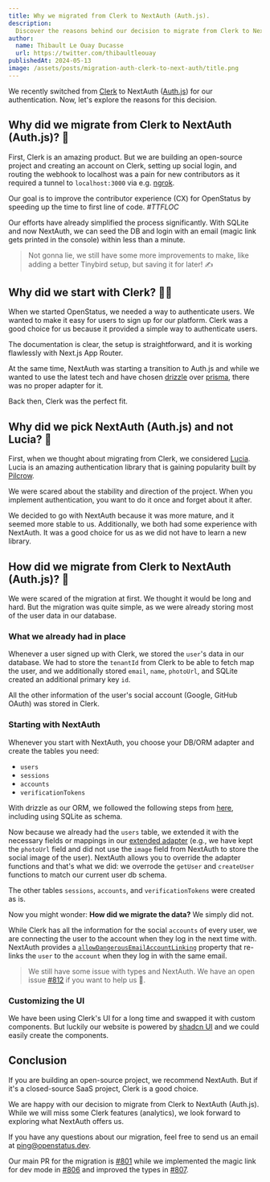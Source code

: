 ```yaml
---
title: Why we migrated from Clerk to NextAuth (Auth.js).
description:
  Discover the reasons behind our decision to migrate from Clerk to NextAuth.
author:
  name: Thibault Le Ouay Ducasse
  url: https://twitter.com/thibaultleouay
publishedAt: 2024-05-13
image: /assets/posts/migration-auth-clerk-to-next-auth/title.png
---
```


We recently switched from [Clerk](https://clerk.com) to NextAuth
([Auth.js](https://authjs.dev)) for our authentication. Now, let's explore the
reasons for this decision.

## Why did we migrate from Clerk to NextAuth (Auth.js)? 🤔

First, Clerk is an amazing product. But we are building an open-source project
and creating an account on Clerk, setting up social login, and routing the
webhook to localhost was a pain for new contributors as it required a tunnel to
`localhost:3000` via e.g. [ngrok](https://ngrok.com).

Our goal is to improve the contributor experience (CX) for OpenStatus by
speeding up the time to first line of code. _#TTFLOC_

Our efforts have already simplified the process significantly. With SQLite and
now NextAuth, we can seed the DB and login with an email (magic link gets
printed in the console) within less than a minute.

<Tweet id="1790147744964780230" />

> Not gonna lie, we still have some more improvements to make, like adding a
> better Tinybird setup, but saving it for later! ✍️

## Why did we start with Clerk? 🧑‍💻

When we started OpenStatus, we needed a way to authenticate users. We wanted to
make it easy for users to sign up for our platform. Clerk was a good choice for
us because it provided a simple way to authenticate users.

The documentation is clear, the setup is straightforward, and it is working
flawlessly with Next.js App Router.

At the same time, NextAuth was starting a transition to Auth.js and while we
wanted to use the latest tech and have chosen
[drizzle](https://orm.drizzle.team) over [prisma](https://www.prisma.io), there
was no proper adapter for it.

Back then, Clerk was the perfect fit.

## Why did we pick NextAuth (Auth.js) and not Lucia? 🔑

First, when we thought about migrating from Clerk, we considered
[Lucia](https://lucia-auth.com/). Lucia is an amazing authentication library
that is gaining popularity built by [Pilcrow](https://pilcrowonpaper.com/).

We were scared about the stability and direction of the project. When you
implement authentication, you want to do it once and forget about it after.

<Tweet id="1785701672012107841" />

We decided to go with NextAuth because it was more mature, and it seemed more
stable to us. Additionally, we both had some experience with NextAuth. It was a
good choice for us as we did not have to learn a new library.

## How did we migrate from Clerk to NextAuth (Auth.js)? 🚀

We were scared of the migration at first. We thought it would be long and hard.
But the migration was quite simple, as we were already storing most of the user
data in our database.

### What we already had in place

Whenever a user signed up with Clerk, we stored the `user`'s data in our
database. We had to store the `tenantId` from Clerk to be able to fetch map the
user, and we additionally stored `email`, `name`, `photoUrl`, and SQLite created
an additional primary key `id`.

All the other information of the user's social account (Google, GitHub OAuth)
was stored in Clerk.

### Starting with NextAuth

Whenever you start with NextAuth, you choose your DB/ORM adapter and create the
tables you need:

- `users`
- `sessions`
- `accounts`
- `verificationTokens`

With drizzle as our ORM, we followed the following steps from
[here](https://authjs.dev/getting-started/adapters/drizzle), including using
SQLite as schema.

Now because we already had the `users` table, we extended it with the necessary
fields or mappings in our
[extended adapter](https://github.com/openstatusHQ/openstatus/blob/main/apps/web/src/lib/auth/adapter.ts)
(e.g., we have kept the `photoUrl` field and did not use the `image` field from
NextAuth to store the social image of the user). NextAuth allows you to override
the adapter functions and that's what we did: we overrode the `getUser` and
`createUser` functions to match our current user db schema.

The other tables `sessions`, `accounts`, and `verificationTokens` were created
as is.

Now you might wonder: **How did we migrate the data?** We simply did not.

While Clerk has all the information for the social `accounts` of every user, we
are connecting the user to the account when they log in the next time with.
NextAuth provides a
[`allowDangerousEmailAccountLinking`](https://authjs.dev/reference/core/providers#allowdangerousemailaccountlinking)
property that re-links the `user` to the `account` when they log in with the
same email.

> We still have some issue with types and NextAuth. We have an open issue
> [#812](https://github.com/openstatusHQ/openstatus/issues/812) if you want to
> help us 🤗.

### Customizing the UI

We have been using Clerk's UI for a long time and swapped it with custom
components. But luckily our website is powered by
[shadcn UI](https://ui.shadcn.com) and we could easily create the components.

## Conclusion

If you are building an open-source project, we recommend NextAuth. But if it's a
closed-source SaaS project, Clerk is a good choice.

We are happy with our decision to migrate from Clerk to NextAuth (Auth.js).
While we will miss some Clerk features (analytics), we look forward to exploring
what NextAuth offers us.

If you have any questions about our migration, feel free to send us an email at
[ping@openstatus.dev](mailto:ping@openstatus.dev).

Our main PR for the migration is
[#801](https://github.com/openstatusHQ/openstatus/pull/801) while we implemented
the magic link for dev mode in
[#806](https://github.com/openstatusHQ/openstatus/pull/806) and improved the
types in [#807](https://github.com/openstatusHQ/openstatus/pull/807).
